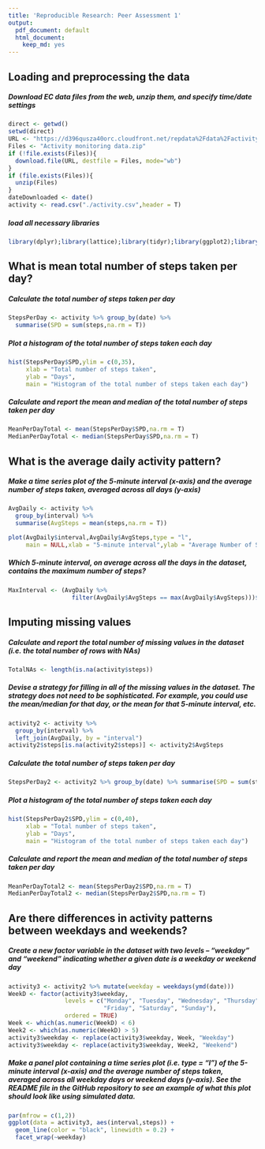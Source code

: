 ```yaml
---
title: 'Reproducible Research: Peer Assessment 1'
output:
  pdf_document: default
  html_document:
    keep_md: yes
---
```


## Loading and preprocessing the data

##### Download EC data files from the web, unzip them, and specify time/date settings

```r
direct <- getwd()
setwd(direct)
URL <- "https://d396qusza40orc.cloudfront.net/repdata%2Fdata%2Factivity.zip"
Files <- "Activity monitoring data.zip"
if (!file.exists(Files)){
  download.file(URL, destfile = Files, mode="wb")
}
if (file.exists(Files)){
  unzip(Files)
}
dateDownloaded <- date()
activity <- read.csv("./activity.csv",header = T)
```

##### load all necessary libraries

```r
library(dplyr);library(lattice);library(tidyr);library(ggplot2);library(lubridate)
```

## What is mean total number of steps taken per day?

##### Calculate the total number of steps taken per day

```r
StepsPerDay <- activity %>% group_by(date) %>% 
  summarise(SPD = sum(steps,na.rm = T))
```

##### Plot a histogram of the total number of steps taken each day

```r
hist(StepsPerDay$SPD,ylim = c(0,35), 
     xlab = "Total number of steps taken",
     ylab = "Days",
     main = "Histogram of the total number of steps taken each day")
```

##### Calculate and report the mean and median of the total number of steps taken per day

```r
MeanPerDayTotal <- mean(StepsPerDay$SPD,na.rm = T)
MedianPerDayTotal <- median(StepsPerDay$SPD,na.rm = T)
```

## What is the average daily activity pattern?

##### Make a time series plot of the 5-minute interval (x-axis) and the average number of steps taken, averaged across all days (y-axis)

```r
AvgDaily <- activity %>% 
  group_by(interval) %>% 
  summarise(AvgSteps = mean(steps,na.rm = T))

plot(AvgDaily$interval,AvgDaily$AvgSteps,type = "l",
     main = NULL,xlab = "5-minute interval",ylab = "Average Number of Steps")
```

##### Which 5-minute interval, on average across all the days in the dataset, contains the maximum number of steps?

```r
MaxInterval <- (AvgDaily %>% 
                  filter(AvgDaily$AvgSteps == max(AvgDaily$AvgSteps)))$interval
```

## Imputing missing values

##### Calculate and report the total number of missing values in the dataset (i.e. the total number of rows with NAs)

```r
TotalNAs <- length(is.na(activity$steps))
```

##### Devise a strategy for filling in all of the missing values in the dataset. The strategy does not need to be sophisticated. For example, you could use the mean/median for that day, or the mean for that 5-minute interval, etc.

```r
activity2 <- activity %>% 
  group_by(interval) %>% 
  left_join(AvgDaily, by = "interval")
activity2$steps[is.na(activity2$steps)] <- activity2$AvgSteps
```

##### Calculate the total number of steps taken per day

```r
StepsPerDay2 <- activity2 %>% group_by(date) %>% summarise(SPD = sum(steps,na.rm = T))
```

##### Plot a histogram of the total number of steps taken each day

```r
hist(StepsPerDay2$SPD,ylim = c(0,40), 
     xlab = "Total number of steps taken",
     ylab = "Days",
     main = "Histogram of the total number of steps taken each day")
```

##### Calculate and report the mean and median of the total number of steps taken per day

```r
MeanPerDayTotal2 <- mean(StepsPerDay2$SPD,na.rm = T)
MedianPerDayTotal2 <- median(StepsPerDay2$SPD,na.rm = T)
```

## Are there differences in activity patterns between weekdays and weekends?

##### Create a new factor variable in the dataset with two levels -- "weekday" and "weekend" indicating whether a given date is a weekday or weekend day

```r
activity3 <- activity2 %>% mutate(weekday = weekdays(ymd(date)))
WeekD <- factor(activity3$weekday,
                levels = c("Monday", "Tuesday", "Wednesday", "Thursday", 
                           "Friday", "Saturday", "Sunday"), 
                ordered = TRUE)
Week <- which(as.numeric(WeekD) < 6)
Week2 <- which(as.numeric(WeekD) > 5)
activity3$weekday <- replace(activity3$weekday, Week, "Weekday")
activity3$weekday <- replace(activity3$weekday, Week2, "Weekend")
```

##### Make a panel plot containing a time series plot (i.e. \color{red}{\verb|type = "l"|}type = "l") of the 5-minute interval (x-axis) and the average number of steps taken, averaged across all weekday days or weekend days (y-axis). See the README file in the GitHub repository to see an example of what this plot should look like using simulated data.

```r
par(mfrow = c(1,2))
ggplot(data = activity3, aes(interval,steps)) + 
  geom_line(color = "black", linewidth = 0.2) + 
  facet_wrap(~weekday)
```
